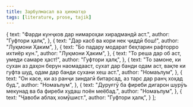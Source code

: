 ```yaml
---
title: Зарбулмасал ва ҳикматҳо
tags: [literature, prose, tajik]
---
```



  {
    text: "Фарди кунҷков дар нимароҳаи хирадмандӣ аст.",
    author: "Гуфтори ҳалқ",
  },
  {
    text: "Дар касб ва кори нек ҷиддӣ бош!",
    author: "Луқмони Ҳаким",
  },
  {
    text: "Бо падару модарат беҳтарин рафторро ихтиёр кун.",
    author: "Луқмони Ҳаким",
  },
  {
    text: "То реша дар об аст, умеди самаре ҳаст!",
    author: "Гуфтори ҳалқ",
  },
  {
    text: "То замоне, ки сухан аз даҳон берун наомадааст, сухат дар банди одам аст, вақте ки гуфта шуд, одам дар банди сухани хеш аст.",
    author: "Номаълум",
  },
  {
    text: "Он касе, ки аз ранҷи зиндагӣ битарсад, аз тарс дар ранҷ хоҳад буд.",
    author: "Номаълум",
  },
  {
    text: "Дуруғгӯ ба фиреби дигарон шурӯъ мекунад ва ба фиреби худаш поён меёбад.",
    author: "Номаълум",
  },
  {
    text: "Ҷавоби аблаҳ хомўшист.",
    author: "Гуфтори ҳалқ",
  }
];

<LiteratureComponent props={prose}/>
